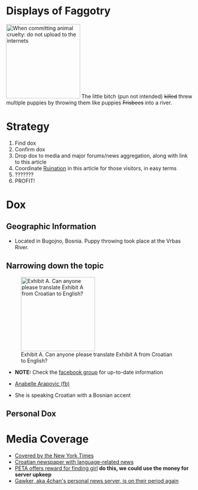 {{Raid Infobox
 | image         = [[File:1283220173742s.jpg|150px|center]]
 | legend        = /b/ am disappoint
 | raid          = Bitch Hunt
 | date          = August/September 2010
 | target        = Some bitch who tortured puppies
 | casus         = Only the ugly and inferior races can be abused
 | result        = n/a
 | notes         = IRC OR DIE<br>[http://www.facebook.com/group.php?gid=148327525187423 Facebook Group]
 | irclocation   = [http://wbe03.mibbit.com/index.html?server=irc.helldive.org&channel=%23bitchhunt&nick=&noServerMotd=true irc.helldive.org #bitchhunt]
 | firstboard    = [http://711chan.org/i/ 711chan]
 | secondboard   = [http://rockstararmy.com/i/ RockStarArmy]
}}
=Displays of Faggotry=
[[File:1283211298635s.jpg|right|thumb|200px|When committing animal cruelty: do '''not''' upload to the internets]]
The little bitch (pun not intended) <s>killed</s> threw multiple puppies by throwing them like puppies <s>Frisbees</s> into a river.
{{Standard/LinkBox
| Name = The Video
| Other_1 = http://www.liveleak.com/view?i=bb4_1283184704
}}

=Strategy=
# Find dox
# Confirm dox
# Drop dox to media and major forums/news aggregation, along with link to this article
# Coordinate [[Ruination]] in this article for those visitors, in easy terms
# ???????
# PROFIT!

=Dox=
==Geographic Information==
* Located in Bugojno, Bosnia. Puppy throwing took place at the Vrbas River.

==Narrowing down the topic==
[[File:Hehates4chan.jpg|right|200px|thumb|Exhibit A.  Can anyone please translate Exhibit A from Croatian to English?]]
* '''NOTE:''' Check the [http://www.facebook.com/#!/pages/Find-the-Girl-Who-Threw-Puppies-in-River/104011092991622?ref=ts facebook group] for up-to-date information

* [http://hr-hr.facebook.com/people/Annabell-Arapovic/1063353133 Anabelle Arapovic (fb)]

* She is speaking Croatian with a Bosnian accent

==Personal Dox==
{{Standard/Dox
 | KnownAlias = 
 | OtherAlias = 
 | Website = 
 | Blog = 
 | RealName = 
 | HomePhone = 
 | CellPhone = 
 | Phone1 = 
 | Location = 
 | Age = 
 | Birthday = 
 | Sex = 
 | MSN =
 | MSN 2 =
 | Yahoo =
 | Yahoo 2 =
 | Skype =
 | Skype 2 =
 | AIM = 
 | AIM 2 =
 | Facebook = 
 | Myspace = 
 | Twitter = 
 | LJ =
 | Bebo =
 | Youtube = 
 | Wordpress =
 | Photobucket = 
 | LastFM =
 | Xfire =
 | Digg = 
 | SelectAlternatives = 
 | TweetMeme = 
 | Flickr = 
 }}

=Media Coverage=
* [http://www.nydailynews.com/news/world/2010/08/31/2010-08-31_shocking_video_of_woman_throwing_live_puppies_into_river_sparks_anger_death_thre.html#ixzz0yDaw8ezt Covered by the New York Times]
* [http://translate.google.com/translate?js=n&prev=_t&hl=en&ie=UTF-8&layout=2&eotf=1&sl=hr&tl=en&u=http%3A%2F%2Fwww.24sata.hr%2Fnews%2Fpsiholog-ova-djevojka-bi-mogla-zlostavljati-i-ljude%2F188812%2F&act=url Croatian newspaper with language-related news]
* [http://blog.peta.org/archives/2010/08/girl_throws_puppies_in_river.php PETA offers reward for finding girl] '''do this, we could use the money for server upkeep'''
* [http://valleywag.gawker.com/5626105/4chan-on-the-hunt-for-puppy+throwing-girl Gawker, aka 4chan's personal news server, is on their period again]